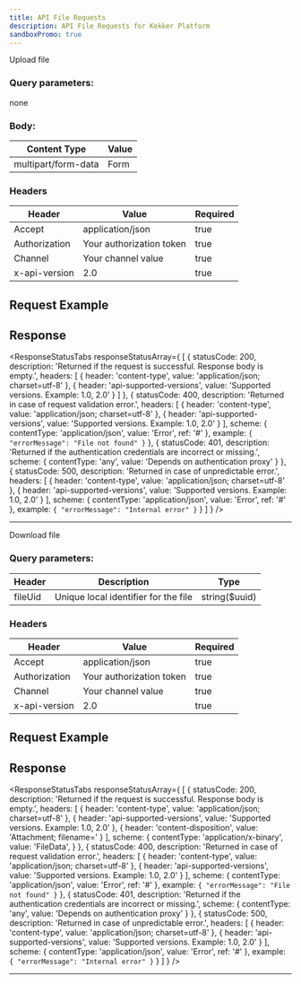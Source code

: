 ```yaml
---
title: API File Requests
description: API File Requests for Kekker Platform
sandboxPromo: true
---
```




<HeaderRequestLink title="POST /api/files" />

Upload file

### Query parameters:
none

### Body:

| Content Type        | Value            |
|---------------------|------------------|
| multipart/form-data | Form             |

### Headers

| Header        | Value                    | Required |
|---------------|--------------------------|----------|
| Accept        | application/json         | true     |
| Authorization | Your authorization token | true     |
| Channel       | Your channel value       | true     |
| x-api-version | 2.0                      | true     |


## Request Example

<TabBar>
    <TabItem label="Quorum">
        <CodeEditor code={
       `
curl -X POST "http://qrm1.kekker.com/api/files"
-H "accept: */*"
-H "Authorization: {AUTHORIZATION}"
-H "channel: {CHANNEL}"
-H "Content-Type: multipart/form-data"
-H "x-api-version: 2.0"
-F "formFile=offer.pdf;type=application/pdf"
       `
        } />
    </TabItem>
    <TabItem label="Hyperledger">
                <CodeEditor code={
                `
curl -X POST "http://hlf1.kekker.com/api/files"
-H "accept: */*"
-H "Authorization: {AUTHORIZATION}"
-H "channel: {CHANNEL}"
-H "Content-Type: multipart/form-data"
-H "x-api-version: 2.0"
-F "formFile=offer.pdf;type=application/pdf"
                `
        } />
   </TabItem>
   <TabItem label="Ethereum">
                   <CodeEditor code={
                  `
curl -X POST "http://eth1.kekker.com/api/files"
-H "accept: */*"
-H "Authorization: {AUTHORIZATION}"
-H "channel: {CHANNEL}"
-H "Content-Type: multipart/form-data"
-H "x-api-version: 2.0"
-F "formFile=offer.pdf;type=application/pdf"
                  `
           } />
   </TabItem>
</TabBar>


## Response

<ResponseStatusTabs responseStatusArray={
[
  {
    statusCode: 200,
    description: 'Returned if the request is successful. Response body is empty.',
    headers: [
      {
        header: 'content-type',
        value: 'application/json; charset=utf-8'
      },
      {
        header: 'api-supported-versions',
        value: 'Supported versions. Example: 1.0, 2.0'
      }
    ]
  },
  {
    statusCode: 400,
    description: 'Returned in case of request validation error.',
    headers: [
      {
        header: 'content-type',
        value: 'application/json; charset=utf-8'
      },
      {
        header: 'api-supported-versions',
        value: 'Supported versions. Example: 1.0, 2.0'
      }
    ],
    scheme: {
      contentType: 'application/json',
      value: 'Error',
      ref: '#'
    },
    example: `{
  "errorMessage": "File not found"
}`
  },
  {
    statusCode: 401,
    description: 'Returned if the authentication credentials are incorrect or missing.',
    scheme: {
      contentType: 'any',
      value: 'Depends on authentication proxy'
    }
  },
  {
    statusCode: 500,
    description: 'Returned in case of unpredictable error.',
    headers: [
      {
        header: 'content-type',
        value: 'application/json; charset=utf-8'
      },
      {
        header: 'api-supported-versions',
        value: 'Supported versions. Example: 1.0, 2.0'
      }
    ],
    scheme: {
      contentType: 'application/json',
      value: 'Error',
      ref: '#'
    },
    example: `{
    "errorMessage": "Internal error"
}`
  }
]
} />

***

<HeaderRequestLink title="GET /api/files/{fileUid}" />

Download file

### Query parameters:

| Header       | Description                          | Type          |
|--------------|--------------------------------------|---------------|
| fileUid      | Unique local identifier for the file | string($uuid) |

### Headers

| Header        | Value                    | Required |
|---------------|--------------------------|----------|
| Accept        | application/json         | true     |
| Authorization | Your authorization token | true     |
| Channel       | Your channel value       | true     |
| x-api-version | 2.0                      | true     |


## Request Example

<TabBar>
    <TabItem label="Quorum">
        <CodeEditor code={
       `
curl -X GET"http://qrm1.kekker.com/api/files/c19131e4-b9c1-4dce-8cae-b8d00f50fc61"
-H "accept: */*"
-H "Authorization: {AUTHORIZATION}"
-H "channel: {CHANNEL}"
-H "x-api-version: 2.0"
       `
        } />
    </TabItem>
    <TabItem label="Hyperledger">
                <CodeEditor code={
                `
curl -X GET"http://hlf1.kekker.com/api/files/c19131e4-b9c1-4dce-8cae-b8d00f50fc61"
-H "accept: */*"
-H "Authorization: {AUTHORIZATION}"
-H "channel: {CHANNEL}"
-H "x-api-version: 2.0"
                `
        } />
   </TabItem>
   <TabItem label="Ethereum">
                   <CodeEditor code={
                  `
curl -X GET"http://eth1.kekker.com/api/files/c19131e4-b9c1-4dce-8cae-b8d00f50fc61"
-H "accept: */*"
-H "Authorization: {AUTHORIZATION}"
-H "channel: {CHANNEL}"
-H "x-api-version: 2.0"
                  `
           } />
   </TabItem>
</TabBar>


## Response

<ResponseStatusTabs responseStatusArray={
[
  {
    statusCode: 200,
    description: 'Returned if the request is successful. Response body is empty.',
    headers: [
      {
        header: 'content-type',
        value: 'application/json; charset=utf-8'
      },
      {
        header: 'api-supported-versions',
        value: 'Supported versions. Example: 1.0, 2.0'
      },
      {
        header: 'content-disposition',
        value: 'Attachment; filename='
      }
    ],
    scheme: {
      contentType: 'application/x-binary',
      value: 'FileData',
    }
  },
  {
    statusCode: 400,
    description: 'Returned in case of request validation error.',
    headers: [
      {
        header: 'content-type',
        value: 'application/json; charset=utf-8'
      },
      {
        header: 'api-supported-versions',
        value: 'Supported versions. Example: 1.0, 2.0'
      }
    ],
    scheme: {
      contentType: 'application/json',
      value: 'Error',
      ref: '#'
    },
    example: `{
  "errorMessage": "File not found"
}`
  },
  {
    statusCode: 401,
    description: 'Returned if the authentication credentials are incorrect or missing.',
    scheme: {
      contentType: 'any',
      value: 'Depends on authentication proxy'
    }
  },
  {
    statusCode: 500,
    description: 'Returned in case of unpredictable error.',
    headers: [
      {
        header: 'content-type',
        value: 'application/json; charset=utf-8'
      },
      {
        header: 'api-supported-versions',
        value: 'Supported versions. Example: 1.0, 2.0'
      }
    ],
    scheme: {
      contentType: 'application/json',
      value: 'Error',
      ref: '#'
    },
    example: `{
    "errorMessage": "Internal error"
}`
  }
]
} />

***